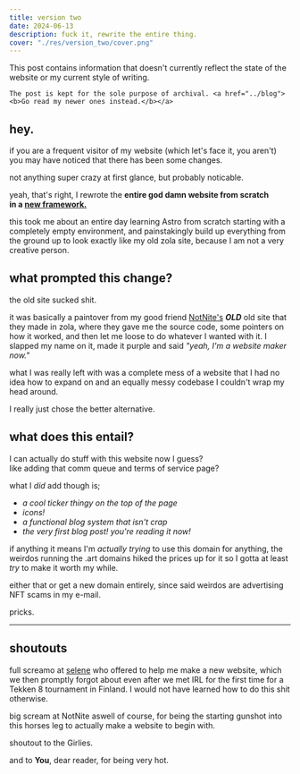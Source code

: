```yaml
---
title: version two
date: 2024-06-13
description: fuck it, rewrite the entire thing.
cover: "./res/version_two/cover.png"
---
```


<Notice>
    This post contains information that doesn't currently reflect the state of the website or my current
    style of writing.

    The post is kept for the sole purpose of archival. <a href="../blog"><b>Go read my newer ones instead.</b></a>
</Notice>

## hey.

if you are a frequent visitor of my website (which let's face it, you aren't) you may have noticed that there has been some changes.

not anything super crazy at first glance, but probably noticable.

yeah, that's right, I rewrote the **entire god damn website  from scratch  
in a [new framework.](https://astro.build " ")**

this took me about an entire day learning Astro from scratch starting with a completely empty environment, and painstakingly build up everything from the ground up to look exactly like my old zola site, because I am not a very creative person.

## what prompted this change?

the old site sucked shit.

it was basically a paintover from my good friend [NotNite's](https://notnite.com " ") ***OLD*** old site that they made in zola, where they gave me the source code, some pointers on how it worked, and then let me loose to do whatever I wanted with it. I slapped my name on it, made it purple and said *"yeah, I'm a website maker now."*

what I was really left with was a complete mess of a website that I had no idea how to expand on and an equally messy codebase I couldn't wrap my head around.

I really just chose the better alternative.

## what does this entail?

I can actually do stuff with this website now I guess?  
like adding that comm queue and terms of service page?

what I *did* add though is;
- *a cool ticker thingy on the top of the page*
- *icons!*
- *a functional blog system that isn't crap*
- *the very first blog post! you're reading it now!*

if anything it means I'm *actually trying* to use this domain for anything, the weirdos running the .art domains hiked the prices up for it so I gotta at least *try* to make it worth my while.

either that or get a new domain entirely, since said weirdos are advertising NFT scams in my e-mail.

pricks.

---

## shoutouts

full screamo at [selene](https://goth.zip ' ') who offered to help me make a new website, which we then promptly forgot about even after we met IRL for the first time for a Tekken 8 tournament in Finland. I would not have learned how to do this shit otherwise.

big scream at NotNite aswell of course, for being the starting gunshot into this horses leg to actually make a website to begin with.

shoutout to the Girlies.

and to **You**, dear reader, for being very hot.